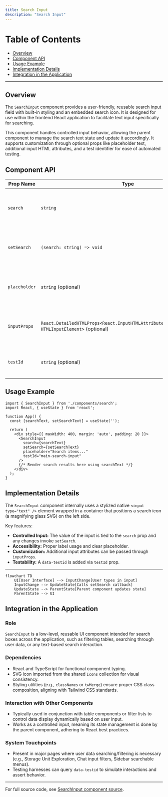 ```yaml
---
title: Search Input
description: "Search Input"
---
```


# Table of Contents

- [Overview](#overview)
- [Component API](#component-api)
- [Usage Example](#usage-example)
- [Implementation Details](#implementation-details)
- [Integration in the Application](#integration-in-the-application)

---

## Overview

The `SearchInput` component provides a user-friendly, reusable search input field with built-in styling and an embedded search icon. It is designed for use within the frontend React application to facilitate text input specifically for searching.

This component handles controlled input behavior, allowing the parent component to manage the search text state and update it accordingly. It supports customization through optional props like placeholder text, additional input HTML attributes, and a test identifier for ease of automated testing.

## Component API

| Prop Name   | Type                                         | Description                            |
| ----------- | -------------------------------------------- | ------------------------------------ |
| `search`    | `string`                                     | The current value of the search input (controlled value) |
| `setSearch` | `(search: string) => void`                    | Callback function to update the search value on user input |
| `placeholder` | `string` (optional)                         | Placeholder text displayed when the input is empty |
| `inputProps` | `React.DetailedHTMLProps<React.InputHTMLAttributes<HTMLInputElement>, HTMLInputElement>` (optional) | Additional props passed to the native input element |
| `testId`    | `string` (optional)                          | `data-testid` attribute value for testing purposes |


## Usage Example

```tsx
import { SearchInput } from './components/search';
import React, { useState } from 'react';

function App() {
  const [searchText, setSearchText] = useState('');

  return (
    <div style={{ maxWidth: 400, margin: 'auto', padding: 20 }}>
      <SearchInput
        search={searchText}
        setSearch={setSearchText}
        placeholder="Search items..."
        testId="main-search-input"
      />
      {/* Render search results here using searchText */}
    </div>
  );
}
```

## Implementation Details

The `SearchInput` component internally uses a stylized native `<input type="text" />` element wrapped in a container that positions a search icon (a magnifying glass SVG) on the left side.

Key features:
- **Controlled Input:** The value of the input is tied to the `search` prop and any changes invoke `setSearch`.
- **Accessibility:** Proper label usage and clear placeholder.
- **Customization:** Additional input attributes can be passed through `inputProps`.
- **Testability:** A `data-testid` is added via `testId` prop.

---

```mermaid
flowchart TD
    UI[User Interface] --> InputChange[User types in input]
    InputChange --> UpdateState[Calls setSearch callback]
    UpdateState --> ParentState[Parent component updates state]
    ParentState --> UI
```

## Integration in the Application

### Role
`SearchInput` is a low-level, reusable UI component intended for search boxes across the application, such as filtering tables, searching through user data, or any text-based search interaction.

### Dependencies
- React and TypeScript for functional component typing.
- SVG icon imported from the shared `Icons` collection for visual consistency.
- Styling utilities (e.g., `classNames` or `twMerge`) ensure proper CSS class composition, aligning with Tailwind CSS standards.

### Interaction with Other Components
- Typically used in conjunction with table components or filter lists to control data display dynamically based on user input.
- Works as a controlled input, meaning its state management is done by the parent component, adhering to React best practices.

### System Touchpoints
- Present in major pages where user data searching/filtering is necessary (e.g., Storage Unit Exploration, Chat input filters, Sidebar searchable menus).
- Testing harnesses can query `data-testid` to simulate interactions and assert behavior.

---

For full source code, see [SearchInput component source](/frontend/src/components/search.tsx).
